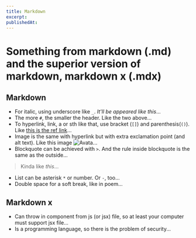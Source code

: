 ```yaml
---
title: Markdown
excerpt: 
publishedAt: 
---
```

# Something from markdown (.md) and the superior version of markdown, markdown x (.mdx)
## Markdown
- For italic, using underscore like `_`. _It'll be appeared like this_...
- The more `#`, the smaller the header. Like the two above...
- To hyperlink, link, a or sth like that, use bracket (`[]`) and parenthesis(`()`). Like [this is the ref link](https://www.markdowntutorial.com/lesson/3/)...
- Image is the same with hyperlink but with extra exclamation point (and alt text). Like this image ![Avata](/img/avt.jpg)...
- Blockquote can be achieved with `>`. And the rule inside blockquote is the same as the outside...
> Kinda like _this_...
- List can be asterisk `*` or number. Or `-`, too...
- Double space for a soft break, like in poem...


## Markdown x
- Can throw in component from js (or jsx) file, so at least your computer must support jsx file...
- Is a programming language, so there is the problem of security...
